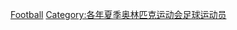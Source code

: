 {{catmore|1996年夏季奥林匹克运动会足球比赛}}
{{Commonscat|1996 Summer Olympics association football players}}

[[Category:1996年夏季奥林匹克运动会运动员|Football]]
[[Category:各年夏季奥林匹克运动会足球运动员|Category:各年夏季奥林匹克运动会足球运动员]]